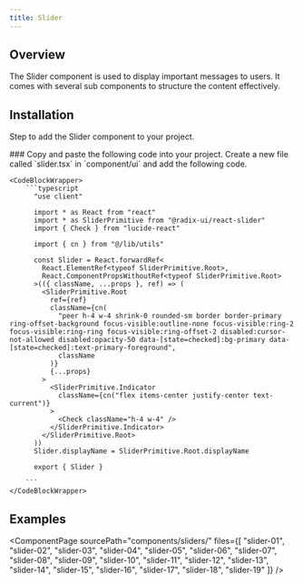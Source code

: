 ```yaml
---
title: Slider
---
```




## Overview
The Slider component is used to display important messages to users. It comes with several sub components to structure the content effectively.

## Installation
Step to add the Slider component to your project.

<Steps>
  <Step>
    ### Copy and paste the following code into your project.
    Create a new file called `slider.tsx` in `component/ui` and add the following code.

    <CodeBlockWrapper>
        ```typescript
          "use client"

          import * as React from "react"
          import * as SliderPrimitive from "@radix-ui/react-slider"
          import { Check } from "lucide-react"

          import { cn } from "@/lib/utils"

          const Slider = React.forwardRef<
            React.ElementRef<typeof SliderPrimitive.Root>,
            React.ComponentPropsWithoutRef<typeof SliderPrimitive.Root>
          >(({ className, ...props }, ref) => (
            <SliderPrimitive.Root
              ref={ref}
              className={cn(
                "peer h-4 w-4 shrink-0 rounded-sm border border-primary ring-offset-background focus-visible:outline-none focus-visible:ring-2 focus-visible:ring-ring focus-visible:ring-offset-2 disabled:cursor-not-allowed disabled:opacity-50 data-[state=checked]:bg-primary data-[state=checked]:text-primary-foreground",
                className
              )}
              {...props}
            >
              <SliderPrimitive.Indicator
                className={cn("flex items-center justify-center text-current")}
              >
                <Check className="h-4 w-4" />
              </SliderPrimitive.Indicator>
            </SliderPrimitive.Root>
          ))
          Slider.displayName = SliderPrimitive.Root.displayName

          export { Slider }

        ```
    </CodeBlockWrapper>

  </Step> 
</Steps>

## Examples
<ComponentPage 
  sourcePath="components/sliders/"
  files={[
    "slider-01",
    "slider-02",
    "slider-03",
    "slider-04",
    "slider-05",
    "slider-06",
    "slider-07",
    "slider-08",
    "slider-09",
    "slider-10",
    "slider-11",
    "slider-12",
    "slider-13",
    "slider-14",
    "slider-15",
    "slider-16",
    "slider-17",
    "slider-18",
    "slider-19"
  ]}
/>
